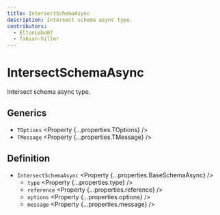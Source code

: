 ```yaml
---
title: IntersectSchemaAsync
description: Intersect schema async type.
contributors:
  - EltonLobo07
  - fabian-hiller
---
```



# IntersectSchemaAsync

Intersect schema async type.

## Generics

- `TOptions` <Property {...properties.TOptions} />
- `TMessage` <Property {...properties.TMessage} />

## Definition

- `IntersectSchemaAsync` <Property {...properties.BaseSchemaAsync} />
  - `type` <Property {...properties.type} />
  - `reference` <Property {...properties.reference} />
  - `options` <Property {...properties.options} />
  - `message` <Property {...properties.message} />
